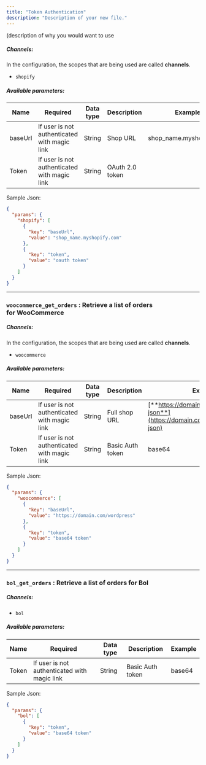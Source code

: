 ```yaml
---
title: "Token Authentication"
description: "Description of your new file."
---
```


(description of why you would want to use







##### Channels:

[](https://github.com/runkariz/docs/blob/main/order/README.md#channels)

In the configuration, the scopes that are being used are called **channels**.

* `shopify`

##### Available parameters:

| Name    | Required                                     | Data type | Description     | Example                  |
| ------- | -------------------------------------------- | --------- | --------------- | ------------------------ |
| baseUrl | If user is not authenticated with magic link | String    | Shop URL        | shop\_name.myshopify.com |
| Token   | If user is not authenticated with magic link | String    | OAuth 2.0 token |                          |

Sample Json:

```json
{
  "params": {
    "shopify": [
      {
        "key": "baseUrl",
        "value": "shop_name.myshopify.com"
      },
      {
        "key": "token",
        "value": "oauth token"
      }
    ]
  }
}
```

***

### `woocommerce_get_orders` : Retrieve a list of orders for **WooCommerce**

[](https://github.com/runkariz/docs/blob/main/order/README.md#woocommerce_get_orders--retrieve-a-list-of-orders-for-woocommerce)

##### Channels:

[](https://github.com/runkariz/docs/blob/main/order/README.md#channels-1)

In the configuration, the scopes that are being used are called **channels**.

* `woocommerce`

##### Available parameters:

| Name    | Required                                     | Data type | Description      | Example                                                                          |
| ------- | -------------------------------------------- | --------- | ---------------- | -------------------------------------------------------------------------------- |
| baseUrl | If user is not authenticated with magic link | String    | Full shop URL    | [**https://domain.com/wordpress/wp-json**](https://domain.com/wordpress/wp-json) |
| Token   | If user is not authenticated with magic link | String    | Basic Auth token | base64                                                                           |

Sample Json:

```json
{
  "params": {
    "woocommerce": [
      {
        "key": "baseUrl",
        "value": "https://domain.com/wordpress"
      },
      {
        "key": "token",
        "value": "base64 token"
      }
    ]
  }
}
```

***

### `bol_get_orders` : Retrieve a list of orders for **Bol**

[](https://github.com/runkariz/docs/blob/main/order/README.md#bol_get_orders--retrieve-a-list-of-orders-for-bol)

##### Channels:

[](https://github.com/runkariz/docs/blob/main/order/README.md#channels-2)

* `bol`

##### Available parameters:

| Name  | Required                                     | Data type | Description      | Example |
| ----- | -------------------------------------------- | --------- | ---------------- | ------- |
| Token | If user is not authenticated with magic link | String    | Basic Auth token | base64  |

Sample Json:

```json
{
  "params": {
    "bol": [
      {
        "key": "token",
        "value": "base64 token"
      }
    ]
  }
}
```